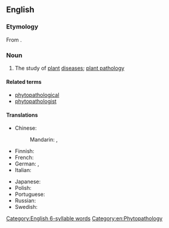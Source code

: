 ==English==
{{wikipedia}}

===Etymology===
From {{affix|en|phyto-|pathology}}.

===Noun===
{{en-noun|-}}

# The study of [[plant]] [[disease]]s; [[plant pathology]]

====Related terms====
* [[phytopathological]]
* [[phytopathologist]]

====Translations====
{{trans-top|study of plant diseases}}
* Chinese:
*: Mandarin: {{t|cmn|植物病理學}}, {{t|cmn|植物病理学|tr=zhíwù bìnglǐxué}}
* Finnish: {{t+|fi|fytopatologia}}
* French: {{t+|fr|phytopathologie|f}}
* German: {{t+|de|Phytopathologie|f}}, {{t|de|Pflanzenpathologie|f}}
* Italian: {{t+|it|fitopatologia|f}}
{{trans-mid}}
* Japanese: {{t|ja|植物病理学|tr=しょくぶつびょうりがく, shokubutsu byōrigaku}}
* Polish: {{t+|pl|fitopatologia|f}}
* Portuguese: {{t|pt|fitopatologia|f}}
* Russian: {{t+|ru|фитопатоло́гия|f}}
* Swedish: {{t|sv|växtpatologi|c}}
{{trans-bottom}}

[[Category:English 6-syllable words]]
[[Category:en:Phytopathology]]